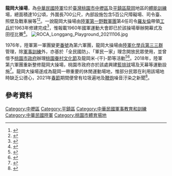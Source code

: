 {{coord|24.9297903|N|121.2382115|E|type:landmark_region:TW-TYO|display=title}}
'''龍岡大操場'''，為[[中華民國陸軍|中華民國陸軍]]位於[[臺灣|臺灣]][[桃園市|桃園市]][[中壢區|中壢區]]及[[平鎮區|平鎮區]][[龍岡|龍岡]]地區的[[體能訓練|體能訓練]]場，總面積達10公頃，外圍長700公尺，內部設施包含5百公尺障礙場、司令臺、照壁及戰車展等<ref name=moc181005>{{cite|author=|title=展演場地資訊：桃園市中壢區龍岡大操場|url=http://event.moc.gov.tw/ct.asp?xItem=1553673&ctNode=730&mp=1|website=全國藝文活動資訊系統網|publisher=[[中華民國文化部|中華民國文化部]]|date=2018-10-05}}</ref><ref name=ltn180705>{{cite|author=許倬勛|title=找回美好回憶！龍岡大操場整修好了 重「新」開fun|url=https://news.ltn.com.tw/news/life/breakingnews/2479586|journal=[[自由時報電子報|自由時報電子報]]|date=2018-07-05}}</ref>。一說龍岡大操場由[[陸軍第六軍團指揮部|陸軍第一野戰軍團]]第4任司令[[羅友倫|羅友倫]]帶領[[工兵|工兵]]於1963年修建完成<ref name=pbs180705>{{cite|author=劉碧薇|title=龍岡大操場翻修完工啟用|url=https://www.pbs.gov.tw/cht/index.php?code=list&flag=detail&ids=46&article_id=18489|journal=[[警察廣播電臺|警察廣播電臺]]|date=2018-07-05}}</ref>，惟報載1960年國軍運動大會即已於該操場舉辦開幕式及田徑比賽<ref name=udn601222>{{cite|author=|title=國軍運動大會揭幕 九項決賽成績平平|url=|journal=[[聯合報|聯合報]]|date=1960-12-22}}</ref>。
[[File:ROCA_Longgang_Playground_20211106.jpg|thumb]]

1976年，陸軍第一軍團變更[[番號|番號]]為第六軍團，龍岡大操場由[[陸軍化學兵第三三群|陸軍化學兵第三三群]]管理，除[[軍事訓練|軍事訓練]]外，亦基於「全民國防」、「軍民一家」理念開放民眾使用，並曾借予[[桃園市政府|桃園市政府]]辦理[[桃園眷村文化節|桃園眷村文化節]]及龍岡米-{干}-節等活動<ref name=apl191010>{{cite|author= |title=老眷村新味道　桃園眷村文化節「眷村新生」登場|url=https://tw.appledaily.com/life/20191010/42FGJFHIJFCHW5EV3IZKXMLGEE/|journal=[[台灣蘋果日報|台灣蘋果日報]]|date=2019-10-10}}</ref><ref name=udn200908>{{cite|author=鄭國樑|title=桃園龍岡米干節十周年 擴大舉辦|url=https://udn.com/news/story/7322/4844961|journal=聯合報|date=2020-09-08}}</ref>。2018年，陸軍第六軍團重新整修龍岡大操場，桃園市政府亦於該處興建[[籃球場|籃]][[排球|排球]]場及天幕等運動設施<ref name=tyn180202>{{cite|author=|title=中壢區龍岡操場籃排球場興建運動設施及天幕工程啟用|url=https://news.tycg.gov.tw/home.jsp?id=2&parentpath=0&mcustomize=news_view.jsp&dataserno=201802020003&aplistdn=ou=news,ou=chinese,ou=ap_root,o=tycg,c=tw&toolsflag=Y|journal=桃園市政府新聞處|date=2018-02-02}}</ref>。龍岡大操場遂成為龍岡一帶重要的休閒運動場地，惟部分民眾在利用該場地時缺乏公德心，2021年[[春節|春節]]期間便曾有垃圾遍地及[[鞭炮|鞭炮]]噪音汙染之新聞<ref name=udn210217>{{cite|author=鄭國樑|title=桃園龍岡大操場春節滿是鞭炮屑與垃圾 在地人怨無寜日|url=https://udn.com/news/story/7322/4844961|journal=聯合報|date=2021-02-17}}</ref>。

==參考資料==
{{references}}

[[Category:中壢區|Category:中壢區]]
[[Category:平鎮區|Category:平鎮區]]
[[Category:中華民國軍事教育和訓練|Category:中華民國軍事教育和訓練]]
[[Category:中華民國陸軍|Category:中華民國陸軍]]
[[Category:桃園市體育場地|Category:桃園市體育場地]]